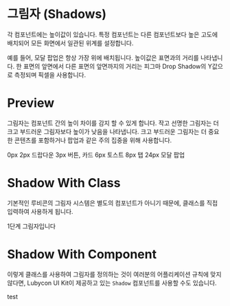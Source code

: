 
<Meta title="Styles/Shadows" />

# 그림자 (Shadows)

각 컴포넌트에는 높이값이 있습니다. 특정 컴포넌트는 다른 컴포넌트보다 높은 고도에 배치되어 모든 화면에서 일관된 위계를 설정합니다.

예를 들어, 모달 팝업은 항상 가장 위에 배치됩니다. 높이값은 표면과의 거리를 나타냅니다. 한 표면의 앞면에서 다른 표면의 앞면까지의 거리는 피그마 Drop Shadow의 Y값으로 측정되며 픽셀을 사용합니다.

# Preview

그림자는 컴포넌트 간의 높이 차이를 감지 할 수 있게 합니다. 작고 선명한 그림자는 더 크고 부드러운 그림자보다 높이가 낮음을 나타냅니다. 크고 부드러운 그림자는 더 중요한 콘텐츠를 포함하거나 팝업과 같은 주의 집중을 위해 사용합니다.

<Canvas>
  <Story name="Shadows">
    <Box className="lubycon-shadow--0">0px</Box>
    <Spacing size={30} />
    <Box className="lubycon-shadow--1">2px 드랍다운</Box>
    <Spacing size={30} />
    <Box className="lubycon-shadow--2">3px 버튼, 카드</Box>
    <Spacing size={30} />
    <Box className="lubycon-shadow--3">6px 토스트</Box>
    <Spacing size={30} />
    <Box className="lubycon-shadow--4">8px 탭</Box>
    <Spacing size={30} />
    <Box className="lubycon-shadow--5">24px 모달 팝업</Box>
  </Story>
</Canvas>

# Shadow With Class

기본적인 루비콘의 그림자 시스템은 별도의 컴포넌트가 아니기 때문에, 클래스를 직접 입력하여 사용하게 됩니다.

<Canvas>
  <Story name="Shadow Class">
    <div class="lubycon-shadow--1" style={{ padding: 8 }}>
      1단계 그림자입니다
    </div>
  </Story>
</Canvas>

# Shadow With Component

이렇게 클래스를 사용하여 그림자를 정의하는 것이 여러분의 어플리케이션 규칙에 맞지 않다면, Lubycon UI Kit이 제공하고 있는 `Shadow` 컴포넌트를 사용할 수도 있습니다.

<Canvas>
  <Story name="Shadow With Component">
    <Shadow level={1}>
      <div>test</div>
    </Shadow>
  </Story>
</Canvas>
